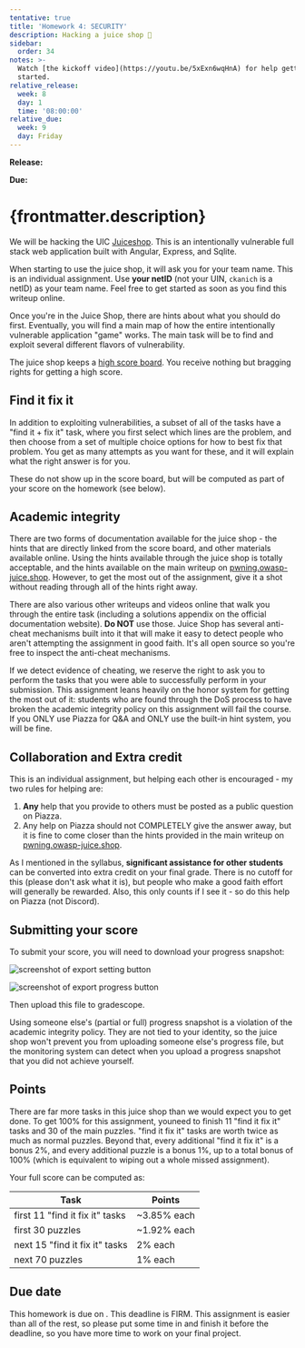 ```yaml
---
tentative: true
title: 'Homework 4: SECURITY'
description: Hacking a juice shop 🧃
sidebar:
  order: 34
notes: >-
  Watch [the kickoff video](https://youtu.be/5xExn6wqHnA) for help getting
  started.
relative_release:
  week: 8
  day: 1
  time: '08:00:00'
relative_due:
  week: 9
  day: Friday
---
```



**Release:** <DueDate relativeDate={frontmatter.relative_release} />

**Due:** <DueDate relativeDate={frontmatter.relative_due} />

# {frontmatter.description}

We will be hacking the UIC [Juiceshop](https://juice-shop.cs.uic.edu:30443/balancer/). This is an intentionally vulnerable full stack web
application built with Angular, Express, and Sqlite.

When starting to use the juice shop, it will ask you for your team name. This is
an individual assignment. Use **your netID** (not your UIN, `ckanich` is a
netID) as your team name. Feel free to get started as soon as you find this
writeup online.

Once you're in the Juice Shop, there are hints about what you should do first.
Eventually, you will find a main map of how the entire intentionally vulnerable
application "game" works. The main task will be to find and exploit several
different flavors of vulnerability.

The juice shop keeps a [high score
board](https://juice-shop.cs.uic.edu:30443/balancer/score-board/). You receive nothing
but bragging rights for getting a high score.

## Find it fix it

In addition to exploiting vulnerabilities, a subset of all of the tasks have a
"find it + fix it" task, where you first select which lines are the problem, and
then choose from a set of multiple choice options for how to best fix that
problem. You get as many attempts as you want for these, and it will explain
what the right answer is for you.

These do not show up in the score board, but will be computed as part of your
score on the homework (see below).

## Academic integrity

There are two forms of documentation available for the juice shop - the hints
that are directly linked from the score board, and other materials available
online. Using the hints available through the juice shop is totally acceptable,
and the hints available on the main writeup on
[pwning.owasp-juice.shop](https://pwning.owasp-juice.shop/). However, to get the
most out of the assignment, give it a shot without reading through all of the
hints right away.

There are also various other writeups and videos online that walk you through
the entire task (including a solutions appendix on the official documentation
website). **Do NOT** use those. Juice Shop has several anti-cheat mechanisms
built into it that will make it easy to detect people who aren't attempting the
assignment in good faith. It's all open source so you're free to inspect the
anti-cheat mechanisms.

If we detect evidence of cheating, we reserve the right to ask you to perform
the tasks that you were able to successfully perform in your submission. This
assignment leans heavily on the honor system for getting the most out of it:
students who are found through the DoS process to have broken the academic
integrity policy on this assignment will fail the course. If you ONLY use Piazza
for Q&A and ONLY use the built-in hint system, you will be fine.

## Collaboration and Extra credit

This is an individual assignment, but helping each other is encouraged - my two
rules for helping are:

1. **Any** help that you provide to others must be posted as a public question
   on Piazza.
2. Any help on Piazza should not COMPLETELY give the answer away, but it is fine
   to come closer than the hints provided in the main writeup on
   [pwning.owasp-juice.shop](https://pwning.owasp-juice.shop/).

As I mentioned in the syllabus, **significant assistance for other students**
can be converted into extra credit on your final grade. There is no cutoff for
this (please don't ask what it is), but people who make a good faith effort will
generally be rewarded. Also, this only counts if I see it - so do this help on
Piazza (not Discord).

## Submitting your score

To submit your score, you will need to download your progress snapshot:

![screenshot of export setting button](/settings.png "Export settings")

![screenshot of export progress button](/export-progress.png "Export progress")

Then upload this file to gradescope.

Using someone else's (partial or full) progress snapshot is a violation of the
academic integrity policy. They are not tied to your identity, so the juice shop
won't prevent you from uploading someone else's progress file, but the
monitoring system can detect when you upload a progress snapshot that you did
not achieve yourself.

## Points

There are far more tasks in this juice shop than we would expect you to get done.
To get 100% for this assignment, youneed to finish 11 "find it fix it" tasks and
30 of the main puzzles. "find it fix it" tasks are worth twice as much as normal
puzzles. Beyond that, every additional "find it fix it" is a bonus 2%, and every
additional puzzle is a bonus 1%, up to a total bonus of 100% (which is equivalent
to wiping out a whole missed assignment).

Your full score can be computed as:

| Task                            | Points      |
| ------------------------------- | ----------- |
| first 11 "find it fix it" tasks | ~3.85% each |
| first 30 puzzles                | ~1.92% each |
| next 15 "find it fix it" tasks  | 2% each     |
| next 70 puzzles                 | 1% each     |

## Due date

This homework is due on <DueDate relativeDate={frontmatter.relative_due} />. This deadline is
FIRM. This assignment is easier than all of the rest, so please put some time in
and finish it before the deadline, so you have more time to work on your final
project.

